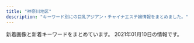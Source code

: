 ```yaml
---
title: "神奈川地区"
description: "キーワード別にの巨乳アジアン・チャイナエステ嬢情報をまとめました。"
---
```


新着画像と新着キーワードをまとめています。
2021年01月10日の情報です。

<DmmAffiliateIns />
<KeywordTable
  shops={
    [
    {
        "station": "JR\u85e4\u6ca2\u99c5\u5357\u53e3",
        "url": "http://baraen.xyz/",
        "img_links": [
            "http://baraen.xyz/images/mobile.jpg",
            "http://baraen.xyz/images/room6.jpg",
            "http://baraen.xyz/images/g6.jpg",
            "http://baraen.xyz/images/g3.jpg",
            "http://baraen.xyz/images/maga.jpg",
            "http://baraen.xyz/images/room2.jpg",
            "http://baraen.xyz/images/mafaxine_j.jpg",
            "http://baraen.xyz/images/room4.jpg",
            "http://baraen.xyz/images/g1.jpg",
            "http://baraen.xyz/images/g2.jpg",
            "http://baraen.xyz/images/room1.jpg",
            "http://baraen.xyz/images/kanban.jpg",
            "http://baraen.xyz/images/g4.jpg",
            "http://baraen.xyz/images/miki1.jpg",
            "http://baraen.xyz/images/miki2.jpg",
            "http://baraen.xyz/images/g0.jpg",
            "http://baraen.xyz/images/mafaxine_d.jpg"
        ],
        "keywords": {},
        "name": "\u30d0\u30e9\u5712"
    },
    {
        "url": "http://es-libres.com/",
        "station": "JR\u6771\u6238\u585a\u99c5\u897f\u53e3",
        "keywords": {
            "C": 1,
            "89": 1,
            "E": 1,
            "D": 2
        },
        "img_links": [
            "http://es-libres.com/staffPhoto/s20201007072633.jpg",
            "http://es-libres.com/staffPhoto/s20201007072550.jpg",
            "http://es-libres.com/images/returnBtn.png",
            "http://es-libres.com/images/gallery/01.jpg",
            "http://es-libres.com/staffPhoto/b20201007072633.jpg",
            "http://es-libres.com/uploadfiles/Image/campaignEsLibresCom.jpg",
            "http://es-libres.com/js/sliderLine/slide_next.png",
            "http://es-libres.com/staffPhoto/b20201007072550.jpg",
            "http://es-libres.com/images/guide.jpg",
            "http://es-libres.com/staffPhoto/b20201007072718.jpg",
            "http://es-libres.com/images/gallery/02.jpg",
            "http://es-libres.com/images/mobile.jpg",
            "http://es-libres.com/images/gallery/03.jpg",
            "http://es-libres.com/images/gallery/04.jpg",
            "http://es-libres.com/staffPhoto/s20201007072654.jpg",
            "http://es-libres.com/staffPhoto/b20201007072654.jpg",
            "http://es-libres.com/staffPhoto/s20201007072718.jpg",
            "http://es-libres.com/js/sliderLine/slide_prev.png"
        ],
        "name": "\u30ea\u30d6\u30ec\u30b9"
    },
    {
        "img_links": [
            "http://yu-raku.info/staff/s-emi3.jpg",
            "http://yu-raku.info/images/bar-therapist.png",
            "http://yu-raku.info/sp/images/bar-cam.png",
            "http://yu-raku.info/images/bar-cam.png",
            "http://yu-raku.info/sp/images/bar-cover.png",
            "http://yu-raku.info/images/pic-interior.png",
            "http://yu-raku.info/images/c-top0.png",
            "http://yu-raku.info/staff/s-miki1.jpg",
            "http://yu-raku.info/images/b-interior.jpg",
            "http://yu-raku.info/images/fotter.jpg",
            "http://yu-raku.info/images/c-therapist0.png",
            "http://yu-raku.info/images/bar-cover.png",
            "http://yu-raku.info/staff/s-sayuri1.jpg",
            "http://yu-raku.info/sp/images/b-tel.png",
            "http://yu-raku.info/images/bar-interior.png",
            "http://yu-raku.info/staff/s-niri1.jpg",
            "http://yu-raku.info/staff/s-nana1.jpg",
            "http://yu-raku.info/staff/s-yuko1.jpg",
            "http://yu-raku.info/staff/s-emi4.jpg",
            "http://yu-raku.info/staff/s-kana1.jpg",
            "http://yu-raku.info/staff/s-emi5.jpg",
            "http://yu-raku.info/images/bar-info.png"
        ],
        "keywords": {},
        "url": "http://yu-raku.info/",
        "name": "\u60a0\u697d",
        "station": "JR\u5927\u8239\u99c5\u6771\u53e3"
    },
    {
        "img_links": [
            "http://www.huyo.work/img/mimi1.jpg",
            "http://www.huyo.work/images/staff_t.jpg",
            "http://www.huyo.work/images/int2.jpg",
            "http://www.huyo.work/images/sys2.jpg",
            "http://www.huyo.work/images/head.jpg",
            "http://www.huyo.work/images/3.jpg",
            "http://www.huyo.work/images/line.png",
            "http://www.huyo.work/images/sys1.jpg",
            "http://www.huyo.work/images/1.jpg",
            "http://www.huyo.work/images/interior_t.jpg",
            "http://www.huyo.work/images/info.jpg",
            "http://www.huyo.work/images/int1.jpg",
            "http://www.huyo.work/img/riri1.jpg",
            "http://www.huyo.work/images/5.jpg",
            "http://www.huyo.work/img/sora1.jpg",
            "http://www.huyo.work/images/news.jpg",
            "http://www.huyo.work/img/nana1.jpg",
            "http://www.huyo.work/images/4.jpg",
            "http://www.huyo.work/img/hana1.jpg",
            "http://www.huyo.work/images/mobile.jpg",
            "http://www.huyo.work/images/2.jpg"
        ],
        "url": "http://www.huyo.work/",
        "station": "JR\u5e73\u585a\u99c5\u5317\u53e3",
        "keywords": {},
        "name": "\u3075\u3088\u3046"
    },
    {
        "url": "http://www.cc-girl.work/",
        "keywords": {},
        "name": "yuyu-\u3086\u3046\u3086-",
        "station": "\u4e0a\u5927\u5ca1\u99c5",
        "img_links": [
            "http://www.cc-girl.work/img/yuki1.jpg",
            "http://www.cc-girl.work/images/rec1.jpg",
            "http://www.cc-girl.work/images/sys2.jpg",
            "http://www.cc-girl.work/images/int1.jpg",
            "http://www.cc-girl.work/img/sizuka1.jpg",
            "http://www.cc-girl.work/img/yuri1.jpg",
            "http://www.cc-girl.work/img/mari1.jpg",
            "http://www.cc-girl.work/img/eri1.jpg",
            "http://www.cc-girl.work/images/mobile.jpg",
            "http://www.cc-girl.work/images/staff_t.jpg",
            "http://www.cc-girl.work/img/kumi1.jpg",
            "http://www.cc-girl.work/images/1.jpg",
            "http://www.cc-girl.work/images/5.jpg",
            "http://www.cc-girl.work/images/line.png",
            "http://www.cc-girl.work/images/11.jpg",
            "http://www.cc-girl.work/images/3.jpg",
            "http://www.cc-girl.work/img/momo1.jpg",
            "http://www.cc-girl.work/images/rec2.jpg",
            "http://www.cc-girl.work/img/kaoru1.jpg",
            "http://www.cc-girl.work/images/ta.jpg",
            "http://www.cc-girl.work/img/yaya1.jpg",
            "http://www.cc-girl.work/images/4.jpg",
            "http://www.cc-girl.work/images/news.jpg",
            "http://www.cc-girl.work/images/2.jpg",
            "http://www.cc-girl.work/images/10.jpg",
            "http://www.cc-girl.work/images/interior_t.jpg",
            "http://www.cc-girl.work/img/miho1.jpg",
            "http://www.cc-girl.work/images/6.jpg",
            "http://www.cc-girl.work/images/7.jpg",
            "http://www.cc-girl.work/images/8.jpg",
            "http://www.cc-girl.work/images/9.jpg",
            "http://www.cc-girl.work/images/head.jpg",
            "http://www.cc-girl.work/images/sys1.jpg",
            "http://www.cc-girl.work/images/ac1.jpg",
            "http://www.cc-girl.work/img/ai1.jpg"
        ]
    },
    {
        "name": "\u6075",
        "img_links": [
            "http://megumi-est.xyz/girl/5.jpg",
            "http://megumi-est.xyz/girl/1.jpg",
            "http://megumi-est.xyz/girl/4.jpg",
            "http://megumi-est.xyz/images/topbg.jpg",
            "http://megumi-est.xyz/images/roomimg/img3.png",
            "http://megumi-est.xyz/images/pickup_line.png",
            "http://megumi-est.xyz/images/roomimg/img4.png",
            "http://megumi-est.xyz/girl/8.jpg",
            "http://megumi-est.xyz/images/roomimg/img1.png",
            "http://megumi-est.xyz/girl/2.jpg",
            "http://megumi-est.xyz/images/mobile_bg.png",
            "http://megumi-est.xyz/images/staff_bg.png",
            "http://megumi-est.xyz/images/newsbg.png",
            "http://megumi-est.xyz/images/roomimg/img2.png"
        ],
        "url": "http://megumi-est.xyz/",
        "station": "JR\u85e4\u6ca2\u99c5\u5357\u53e3",
        "keywords": {}
    },
    {
        "station": "\u6e58\u5357\u53f0\u99c5\u897f\u53e3",
        "keywords": {
            "E": 8,
            "G": 4
        },
        "img_links": [
            "http://civebt.xyz/uploads/201103/1-201103091136248.jpg",
            "http://civebt.xyz/templets/default/picture/staff_t.jpg",
            "http://civebt.xyz/uploads/201102/1-2011021306404K.png",
            "http://civebt.xyz/uploads/201102/1-201102130FY09.png",
            "http://civebt.xyz/uploads/180620/1-1P62010193X63.jpg",
            "http://civebt.xyz/templets/default/picture/interior_t.jpg",
            "http://civebt.xyz/uploads/180620/1-1P62010154K00.png",
            "http://civebt.xyz/uploads/201103/1-201103091150648.jpg",
            "http://civebt.xyz/templets/default/picture/head.jpg",
            "http://civebt.xyz/uploads/201103/1-201103143450506.jpg",
            "http://civebt.xyz/templets/default/picture/rec1.png",
            "http://civebt.xyz/uploads/201103/1-201103091122a3.jpg",
            "http://civebt.xyz/templets/default/picture/news.jpg"
        ],
        "url": "http://civebt.xyz/",
        "name": "\u9b54\u6cd5\u306e\u5973\u738b"
    },
    {
        "keywords": {
            "87": 1,
            "D": 6,
            "E": 2,
            "92": 2,
            "89": 5
        },
        "url": "http://meido.est888.com/",
        "img_links": [
            "http://meido.est888.com/css/staff/staff0006.jpg",
            "http://meido.est888.com/css/staff/staff002.jpg",
            "http://meido.est888.com/css/staff/staff003.jpg",
            "http://meido.est888.com/css/nav/nav-006.jpg",
            "http://meido.est888.com/css/staff/staff005.jpg",
            "http://meido.est888.com/css/top-left01.jpg",
            "http://meido.est888.com/css/osusume24.jpg",
            "http://meido.est888.com/css/staff/staff001.jpg",
            "http://meido.est888.com/css/top02.jpg",
            "http://meido.est888.com/css/top-left02.jpg",
            "http://meido.est888.com/css/nav/nav-004.jpg",
            "http://meido.est888.com/css/nav/nav-003.jpg",
            "http://meido.est888.com/css/nav/nav-005.jpg",
            "http://meido.est888.com/css/staff/staff0008.jpg",
            "http://meido.est888.com/css/nav/nav-001.jpg",
            "http://meido.est888.com/css/tel.png",
            "http://meido.est888.com/css/nav/nav-002.jpg",
            "http://meido.est888.com/css/staff/staff007.jpg",
            "http://meido.est888.com/css/staff/staff004.jpg"
        ],
        "station": "JR\u6771\u6238\u585a\u99c5\u6771\u53e3",
        "name": "\u30e1\u30a4\u30c9"
    },
    {
        "name": "\u591c\u8776",
        "url": "http://yacho.est-u.com/",
        "station": "JR\u85e4\u6ca2\u99c5\u5357\u53e3",
        "img_links": [
            "http://yacho.est-u.com/images/index_17.jpg",
            "http://yacho.est-u.com/images/2.jpg",
            "http://yacho.est-u.com/images/index_06.jpg",
            "http://yacho.est-u.com/images/staff_01.jpg",
            "http://yacho.est-u.com/images/k1.jpg",
            "http://yacho.est-u.com/images/k2.jpg",
            "http://yacho.est-u.com/images/index_05.jpg",
            "http://yacho.est-u.com/images/index_15.jpg",
            "http://yacho.est-u.com/images/staff_03.jpg",
            "http://yacho.est-u.com/images/index_12.jpg",
            "http://yacho.est-u.com/images/6.jpg",
            "http://yacho.est-u.com/images/index_07.jpg",
            "http://yacho.est-u.com/images/index_01.jpg",
            "http://yacho.est-u.com/images/index_03.jpg",
            "http://yacho.est-u.com/images/index_10.jpg",
            "http://yacho.est-u.com/images/index_02.jpg",
            "http://yacho.est-u.com/images/1.jpg",
            "http://yacho.est-u.com/images/index_04.jpg",
            "http://yacho.est-u.com/images/5.jpg",
            "http://yacho.est-u.com/images/4.jpg",
            "http://yacho.est-u.com/images/index_14.jpg",
            "http://yacho.est-u.com/images/3.jpg"
        ],
        "keywords": {}
    },
    {
        "url": "http://en.este88.com/",
        "station": "JR\u85e4\u6ca2\u99c5\u5317\u53e3",
        "img_links": [
            "http://en.este88.com/gals/yuyu1.jpg",
            "http://en.este88.com/gals/asuka1.jpg",
            "http://en.este88.com/i/images/info_07.jpg",
            "http://en.este88.com/gals/koko1.jpg",
            "http://en.este88.com/gals/mika1.jpg",
            "http://en.este88.com/gals/rena1.jpg",
            "http://en.este88.com/gals/nana1.jpg",
            "http://en.este88.com/gals/arisu1.jpg",
            "http://en.este88.com/gals/yuki1.jpg",
            "http://en.este88.com/gals/riri1.jpg",
            "http://en.este88.com/images/koko1.jpg",
            "http://en.este88.com/i/images/info_09.jpg",
            "http://en.este88.com/gals/teina1.jpg",
            "http://en.este88.com/images/info.png",
            "http://en.este88.com/images/sayuqi1.jpg",
            "http://en.este88.com/i/images/info_15.jpg",
            "http://en.este88.com/gals/yuyu2.jpg",
            "http://en.este88.com/i/images/info_12.jpg"
        ],
        "name": "\u7e01",
        "keywords": {}
    },
    {
        "url": "http://f-kaori.work/",
        "station": "JR\u85e4\u6ca2\u99c5\u5357\u53e3",
        "name": "\u85ab",
        "img_links": [
            "http://f-kaori.work/sp/images/sisu_t.png",
            "http://f-kaori.work/img/yumi1.jpg",
            "http://f-kaori.work/img/sasa1.jpg",
            "http://f-kaori.work/sp/images/6.jpg",
            "http://f-kaori.work/sp/images/1.jpg",
            "http://f-kaori.work/sp/images/news.png",
            "http://f-kaori.work/images/1.jpg",
            "http://f-kaori.work/images/rec1.png",
            "http://f-kaori.work/images/rec2.jpg",
            "http://f-kaori.work/images/int1.png",
            "http://f-kaori.work/sp/images/5.jpg",
            "http://f-kaori.work/sp/images/int2.png",
            "http://f-kaori.work/sp/images/rec2.jpg",
            "http://f-kaori.work/images/sys.png",
            "http://f-kaori.work/sp/images/sisu.jpg",
            "http://f-kaori.work/sp/images/tel.jpg",
            "http://f-kaori.work/sp/menu/top.jpg",
            "http://f-kaori.work/sp/img/yumi1.jpg",
            "http://f-kaori.work/sp/images/interior_t.jpg",
            "http://f-kaori.work/images/news.png",
            "http://f-kaori.work/sp/images/top.jpg",
            "http://f-kaori.work/images/2.jpg",
            "http://f-kaori.work/images/staff_t.jpg",
            "http://f-kaori.work/sp/images/3.jpg",
            "http://f-kaori.work/sp/menu/interior.jpg",
            "http://f-kaori.work/img/rina1.jpg",
            "http://f-kaori.work/images/sisu_t.jpg",
            "http://f-kaori.work/sp/img/sasa1.jpg",
            "http://f-kaori.work/sp/img/rina1.jpg",
            "http://f-kaori.work/sp/images/rec3.png",
            "http://f-kaori.work/sp/menu/staff.jpg",
            "http://f-kaori.work/images/5.jpg",
            "http://f-kaori.work/images/interior_t.jpg",
            "http://f-kaori.work/sp/images/int1.png",
            "http://f-kaori.work/images/int2.png",
            "http://f-kaori.work/images/sisu.png",
            "http://f-kaori.work/images/3.jpg",
            "http://f-kaori.work/img/sin1.jpg",
            "http://f-kaori.work/sp/img/aya1.jpg",
            "http://f-kaori.work/images/sm.jpg",
            "http://f-kaori.work/sp/images/head.jpg",
            "http://f-kaori.work/sp/images/pc.jpg",
            "http://f-kaori.work/sp/images/sys.png",
            "http://f-kaori.work/sp/images/topgirl.png",
            "http://f-kaori.work/images/6.jpg",
            "http://f-kaori.work/images/concept.png",
            "http://f-kaori.work/sp/images/rec1.png",
            "http://f-kaori.work/sp/img/sin1.jpg",
            "http://f-kaori.work/images/line.png",
            "http://f-kaori.work/img/aya1.jpg",
            "http://f-kaori.work/images/head.jpg",
            "http://f-kaori.work/sp/images/2.jpg",
            "http://f-kaori.work/sp/images/footer.png",
            "http://f-kaori.work/sp/images/staff_t.jpg",
            "http://f-kaori.work/images/mobile.jpg",
            "http://f-kaori.work/sp/images/newsb.png"
        ],
        "keywords": {}
    },
    {
        "url": "http://www.airi-est.xyz/",
        "station": "JR\u5c0f\u7530\u539f\u99c5\u6771\u53e3",
        "keywords": {
            "C": 9
        },
        "img_links": [
            "http://www.airi-est.xyz/images/room3.jpg",
            "http://www.airi-est.xyz/images/room2.jpg",
            "http://www.airi-est.xyz/images/info.jpg",
            "http://www.airi-est.xyz/images/clear_line.png",
            "http://www.airi-est.xyz/images/return.png",
            "http://www.airi-est.xyz/images/sub_staff.png",
            "http://www.airi-est.xyz/images/room4.jpg",
            "http://www.airi-est.xyz/images/sub_news.png",
            "http://www.airi-est.xyz/images/rec-top.jpg",
            "http://www.airi-est.xyz/images/sub_pickup.png",
            "http://www.airi-est.xyz/images/qr.jpg",
            "http://www.airi-est.xyz/girl/6.jpg",
            "http://www.airi-est.xyz/girl/9.jpg",
            "http://www.airi-est.xyz/images/room1.jpg",
            "http://www.airi-est.xyz/images/tel.png",
            "http://www.airi-est.xyz/images/icon_call.png"
        ],
        "name": "\u5922\u90fd\u7f8e"
    },
    {
        "name": "\u693f",
        "img_links": [
            "http://o-jp.com/tsubaki/images/mimi1.jpg",
            "http://o-jp.com/tsubaki/images/photo04.jpg",
            "http://o-jp.com/tsubaki/images/photo03.jpg",
            "http://o-jp.com/tsubaki/images/t_mobile.jpg",
            "http://o-jp.com/tsubaki/images/photo01.jpg",
            "http://o-jp.com/tsubaki/images/t_discount.jpg",
            "http://o-jp.com/tsubaki/images/photo02.jpg",
            "http://o-jp.com/tsubaki/images/index_enter.jpg"
        ],
        "url": "http://o-jp.com/tsubaki/",
        "keywords": {
            "C": 6
        },
        "station": "JR\u5e73\u585a\u99c5\u897f\u53e3"
    },
    {
        "url": "http://www.genkimori.esjp.info/",
        "keywords": {
            "C": 1,
            "87": 4,
            "D": 5,
            "86": 2
        },
        "name": "\u5143\u6c17\u30e2\u30ea\u30e2\u30ea",
        "img_links": [
            "http://www.genkimori.esjp.info/img/top01.png",
            "http://www.genkimori.esjp.info/files/004.jpg",
            "http://www.genkimori.esjp.info/img/stt.jpg",
            "http://www.genkimori.esjp.info/img/stb.jpg",
            "http://www.genkimori.esjp.info/files/002.jpg",
            "http://www.genkimori.esjp.info/files/006.jpg",
            "http://www.genkimori.esjp.info/img/nav-005.png",
            "http://www.genkimori.esjp.info/img/nav-006.png",
            "http://www.genkimori.esjp.info/img/tel.png",
            "http://www.genkimori.esjp.info/files/001.jpg",
            "http://www.genkimori.esjp.info/files/003.jpg",
            "http://www.genkimori.esjp.info/img/nav-003.png",
            "http://www.genkimori.esjp.info/img/nav-001.png",
            "http://www.genkimori.esjp.info/img/nav-004.png",
            "http://www.genkimori.esjp.info/files/007.jpg",
            "http://www.genkimori.esjp.info/img/nav-002.png"
        ],
        "station": "JR\u6238\u585a\u99c5"
    },
    {
        "img_links": [
            "http://hoguraku.info/_src/22266487/navi_02.png",
            "http://hoguraku.info/_src/22266488/navi2_02.png",
            "http://hoguraku.info/_src/25168346/staff-2_20180823215120776.jpg",
            "http://hoguraku.info/_src/22294409/img20180513220122069421.png",
            "http://hoguraku.info/_src/22266400/wechatimg94_20191205204136458.jpg",
            "http://hoguraku.info/_src/22294026/wechatimg239.jpg",
            "http://hoguraku.info/staff-1.jpg",
            "http://hoguraku.info/_src/22266490/navi2_03.png",
            "http://hoguraku.info/_src/22294030/wechatimg175.jpg",
            "http://hoguraku.info/_src/22266492/navi2_04.png",
            "http://hoguraku.info/_src/22294031/wechatimg175.jpg",
            "http://hoguraku.info/_src/22293781/sign.png",
            "http://hoguraku.info/_src/22266486/navi2_01.png",
            "http://hoguraku.info/_src/22293865/sign.png",
            "http://hoguraku.info/staff-2.jpg",
            "http://hoguraku.info/_src/22266489/navi_03.png",
            "http://hoguraku.info/_src/22266485/navi_01.png",
            "http://hoguraku.info/_src/22296697/pup.png",
            "http://hoguraku.info/_src/22294024/1_20180513213551260.jpg",
            "http://hoguraku.info/_src/22266491/navi_04.png",
            "http://hoguraku.info/staff-3.jpg",
            "http://hoguraku.info/_src/22293601/newspinkup.png",
            "http://hoguraku.info/_src/22266524/wechatimg96_20191205204603604.jpg",
            "http://hoguraku.info/_src/37673393/wechatimg98.jpg",
            "http://hoguraku.info/_src/22266494/navi2_05.png",
            "http://hoguraku.info/_src/22293820/wechatimg744.jpg",
            "http://hoguraku.info/_src/22266496/navi2_06.png",
            "http://hoguraku.info/_src/22266495/navi_06.png",
            "http://hoguraku.info/_src/22293610/pup.png",
            "http://hoguraku.info/_src/42747719/img20200505151535254743.png",
            "http://hoguraku.info/_src/22294027/wechatimg239.jpg",
            "http://hoguraku.info/_src/22296687/pup.png",
            "http://hoguraku.info/_src/22294028/3_20180513213551306.jpg",
            "http://hoguraku.info/_src/22294025/1_20180513213551260.jpg",
            "http://hoguraku.info/_src/22294029/3_20180513213551306.jpg",
            "http://hoguraku.info/_src/22266398/img20180513214352559347.png",
            "http://hoguraku.info/_src/22296695/pup.png",
            "http://hoguraku.info/staff-4.jpg",
            "http://hoguraku.info/_src/22266493/navi_05.png"
        ],
        "url": "http://hoguraku.info/",
        "station": "JR\u5927\u8239\u99c5\u6771\u53e3",
        "name": "\u3055\u304f\u3089",
        "keywords": {}
    },
    {
        "keywords": {
            "C": 10
        },
        "station": "JR\u6771\u6238\u585a\u99c5\u6771\u53e3",
        "name": "\u685c",
        "url": "http://www.sakura.iesjp.com/",
        "img_links": [
            "http://www.sakura.iesjp.com/common/img/image01.jpg",
            "http://www.sakura.iesjp.com/files/003.jpg",
            "http://www.sakura.iesjp.com/files/006.jpg",
            "http://www.sakura.iesjp.com/common/img/tel2.png",
            "http://www.sakura.iesjp.com/files/007.jpg",
            "http://www.sakura.iesjp.com/photo_news/upimg/485745ff661e5b3440_0.jpg",
            "http://www.sakura.iesjp.com/common/img/image02.jpg",
            "http://www.sakura.iesjp.com/files/001.jpg",
            "http://www.sakura.iesjp.com/common/img/top_img001.png",
            "http://www.sakura.iesjp.com/common/img/image03.jpg",
            "http://www.sakura.iesjp.com/files/008.jpg",
            "http://www.sakura.iesjp.com/files/005.jpg",
            "http://www.sakura.iesjp.com/files/002.jpg"
        ]
    },
    {
        "station": "JR\u8305\u30f6\u5d0e\u99c5\u5357\u53e3",
        "keywords": {},
        "name": "\u6d5c\u8fba\u306e\u604b",
        "url": "http://www.hamabei.com/",
        "img_links": [
            "http://www.hamabei.com/images/miki1.jpg",
            "http://www.hamabei.com/images/yuka1.jpg",
            "http://www.hamabei.com/images/giral015.jpg",
            "http://www.hamabei.com/images/qr.jpg",
            "http://www.hamabei.com/images/buttona_04.jpg",
            "http://www.hamabei.com/images/buttona_06.jpg",
            "http://www.hamabei.com/images/giral007.jpg",
            "http://www.hamabei.com/images/buttona_07.jpg",
            "http://www.hamabei.com/images/nana1.jpg",
            "http://www.hamabei.com/images/kaori1.jpg",
            "http://www.hamabei.com/images/buttona_05.jpg",
            "http://www.hamabei.com/images/giral014.jpg",
            "http://www.hamabei.com/images/buttona_08.jpg",
            "http://www.hamabei.com/images/giral009.jpg",
            "http://www.hamabei.com/images/giral012.jpg",
            "http://www.hamabei.com/images/buttona_03.jpg"
        ]
    },
    {
        "name": "\u840c\u3048",
        "station": "JR\u6238\u585a\u99c5\u6771\u53e3",
        "keywords": {
            "D": 13,
            "E": 11,
            "86": 21,
            "85": 3
        },
        "img_links": [
            "http://pretty-esthe.com/images/r1.jpg",
            "http://pretty-esthe.com/images/evetop.png",
            "http://pretty-esthe.com/images/top.png",
            "http://pretty-esthe.com/images/cg10.jpg",
            "http://pretty-esthe.com/images/cg06.jpg",
            "http://pretty-esthe.com/images/cg02.jpg",
            "http://pretty-esthe.com/images/cg08.jpg",
            "http://pretty-esthe.com/images/r3.jpg",
            "http://pretty-esthe.com/images/news.png",
            "http://pretty-esthe.com/images/r2.jpg",
            "http://pretty-esthe.com/images/cg05.jpg",
            "http://pretty-esthe.com/images/staff_s.png",
            "http://pretty-esthe.com/images/cg01.jpg",
            "http://pretty-esthe.com/images/r4.jpg",
            "http://pretty-esthe.com/images/cg09.jpg",
            "http://pretty-esthe.com/images/cg07.jpg",
            "http://pretty-esthe.com/images/cg03.jpg"
        ],
        "url": "http://pretty-esthe.com/"
    },
    {
        "name": "\u6e58\u5357\u604b",
        "station": "\u6e58\u5357\u53f0\u99c5\u897f\u53e3",
        "keywords": {
            "D": 35,
            "85": 28,
            "87": 7,
            "86": 7,
            "E": 7
        },
        "url": "http://izumi.ests.jp/",
        "img_links": [
            "http://izumi.ests.jp/images/s_news.jpg",
            "http://izumi.ests.jp/photos/sites/54/2019/10/2019100205592997.jpg",
            "http://izumi.ests.jp/photos/sites/54/2020/05/2020051209400132.jpg",
            "http://izumi.ests.jp/images/s1.jpg",
            "http://izumi.ests.jp/images/room3.jpg",
            "http://izumi.ests.jp/images/room4.jpg",
            "http://izumi.ests.jp/images/room2.jpg",
            "http://izumi.ests.jp/images/service3.jpg",
            "http://izumi.ests.jp/photos/sites/54/2020/07/2020070605483923.jpg",
            "http://izumi.ests.jp/images/info.jpg",
            "http://izumi.ests.jp/images/info2.jpg",
            "http://izumi.ests.jp/images/s3.jpg",
            "http://izumi.ests.jp/images/top.jpg",
            "http://izumi.ests.jp/images/service2.jpg",
            "http://izumi.ests.jp/photos/sites/54/2020/09/2020092004565418.jpg",
            "http://izumi.ests.jp/photos/sites/54/2019/10/2019100205593058.jpg",
            "http://izumi.ests.jp/images/room1.jpg",
            "http://izumi.ests.jp/images/mobile.jpg",
            "http://izumi.ests.jp/photos/sites/54/2020/12/2020121307073529.jpg",
            "http://izumi.ests.jp/images/service4.jpg",
            "http://izumi.ests.jp/images/service1.jpg"
        ]
    },
    {
        "keywords": {
            "D": 8,
            "86": 8,
            "83": 4,
            "C": 15
        },
        "name": "\u30a2\u30ed\u30a8",
        "url": "http://oil.abnavi.info/",
        "station": "\u9db4\u5dfb\u6e29\u6cc9\u99c5\u5317\u53e3",
        "img_links": [
            "http://oil.abnavi.info/photos/sites/44/2020/10/2020101108503429.jpg",
            "http://oil.abnavi.info/images/top.png",
            "http://oil.abnavi.info/images/s_link.jpg",
            "http://oil.abnavi.info/photos/sites/44/2020/11/2020112910045926.jpg",
            "http://oil.abnavi.info/images/bj3.jpg",
            "http://oil.abnavi.info/images/room2.jpg",
            "http://oil.abnavi.info/images/hua.jpg",
            "http://oil.abnavi.info/images/room4.jpg",
            "http://oil.abnavi.info/images/room3.jpg",
            "http://oil.abnavi.info/images/new.jpg",
            "http://oil.abnavi.info/images/s_staff.jpg",
            "http://oil.abnavi.info/images/room1.jpg",
            "http://oil.abnavi.info/photos/sites/44/2020/10/2020101108503412.jpg",
            "http://oil.abnavi.info/images/bj1.jpg",
            "http://oil.abnavi.info/images/s_news.jpg"
        ]
    },
    {
        "name": "\u5929\u4f7f",
        "keywords": {
            "C": 13,
            "\u80f8": 1
        },
        "url": "http://uintiop.tokyo/",
        "img_links": [
            "http://uintiop.tokyo/picture/tel.png",
            "http://uintiop.tokyo/picture/top-img03.jpg",
            "http://uintiop.tokyo/uploads/200727/1-200HG01643361.jpg",
            "http://uintiop.tokyo/picture/2.jpg",
            "http://uintiop.tokyo/uploads/200720/1-200H013041T46.jpg",
            "http://uintiop.tokyo/picture/3.jpg",
            "http://uintiop.tokyo/picture/4.jpg",
            "http://uintiop.tokyo/uploads/210108/1-21010Q41SE91.jpg",
            "http://uintiop.tokyo/picture/call.png",
            "http://uintiop.tokyo/picture/top-img02.png",
            "http://uintiop.tokyo/picture/1.jpg",
            "http://uintiop.tokyo/uploads/200714/1-200G4124210P7.jpg",
            "http://uintiop.tokyo/uploads/200714/1-200G4125RS59.jpg",
            "http://uintiop.tokyo/picture/top-img10.jpg",
            "http://uintiop.tokyo/picture/top-img01.png"
        ],
        "station": "JR\u85e4\u6ca2\u99c5\u5357\u53e3"
    },
    {
        "url": "http://oppama.iest.info/",
        "img_links": [
            "http://cdn.dino-es.com/images/allpics/KL77e92f55838704c7de0a1eb6ca2a81a0/4ec1d6974658a8b101911755e5d05691.jpg",
            "http://cdn.dino-es.com/images/line.jpg",
            "http://oppama.iest.info/images/bj3.jpg",
            "http://oppama.iest.info/images/room1.jpg",
            "http://cdn.dino-es.com/images/logo/150x40DinoEs.png",
            "http://oppama.iest.info/photos/sites/10/2018/07/2018073109281759.jpg",
            "http://oppama.iest.info/photos/sites/10/2018/05/2018053009323372.jpg",
            "http://oppama.iest.info/images/s_pick.png",
            "http://oppama.iest.info/images/s_news2.png",
            "http://oppama.iest.info/images/s_news.png",
            "http://oppama.iest.info/images/s_staff.jpg",
            "http://oppama.iest.info/images/top.jpg",
            "http://oppama.iest.info/images/room2.jpg",
            "http://oppama.iest.info/photos/sites/10/2018/05/2018053009323210.jpg",
            "http://oppama.iest.info/photos/sites/10/2018/07/2018073109281740.jpg",
            "http://oppama.iest.info/photos/sites/10/2018/07/2018073109281695.jpg",
            "http://oppama.iest.info/photos/sites/10/2018/07/2018073109281797.jpg",
            "http://oppama.iest.info/photos/sites/10/2018/05/2018053009323253.jpg",
            "http://oppama.iest.info/images/room4.jpg",
            "http://oppama.iest.info/images/room3.jpg",
            "http://oppama.iest.info/images/room5.jpg",
            "http://oppama.iest.info/photos/sites/10/2018/05/2018053009323272.jpg",
            "http://oppama.iest.info/photos/sites/10/2018/07/2018073109281781.jpg",
            "http://oppama.iest.info/images/room6.jpg",
            "http://oppama.iest.info/images/l1.jpg",
            "http://oppama.iest.info/images/mobile.png"
        ],
        "keywords": {
            "85": 3,
            "C": 3,
            "87": 3,
            "86": 12,
            "D": 15
        },
        "name": "\u8ffd\u6d5c\u30de\u30c3\u30b5\u30fc\u30b8",
        "station": "\u8ffd\u6d5c\u99c5"
    },
    {
        "keywords": {},
        "name": "\u5929\u4f7f\u306e\u604b",
        "img_links": [
            "http://tenshinokoi.es-come.net/images/share/tel.png",
            "http://tenshinokoi.es-come.net/images/info1.jpg",
            "http://tenshinokoi.es-come.net/girls/misaki1.jpg",
            "http://tenshinokoi.es-come.net/girls/kana1.jpg",
            "http://tenshinokoi.es-come.net/img/header01.jpg",
            "http://tenshinokoi.es-come.net/i/120/yuna1.jpg",
            "http://tenshinokoi.es-come.net/girls/risa1.jpg",
            "http://tenshinokoi.es-come.net/img/yuyu1.jpg",
            "http://tenshinokoi.es-come.net/img/sumire1.jpg",
            "http://tenshinokoi.es-come.net/images/share/sp-kp2.png",
            "http://tenshinokoi.es-come.net/images/shishubar.png",
            "http://tenshinokoi.es-come.net/i/80/risa1.jpg",
            "http://tenshinokoi.es-come.net/images/therapistbar.png",
            "http://tenshinokoi.es-come.net/img/risa1.jpg",
            "http://tenshinokoi.es-come.net/images/share/pickup.png",
            "http://tenshinokoi.es-come.net/images/info2.jpg",
            "http://tenshinokoi.es-come.net/i/120/risa1.jpg",
            "http://tenshinokoi.es-come.net/images/infobar.png",
            "http://tenshinokoi.es-come.net/i/120/sumire1.jpg",
            "http://tenshinokoi.es-come.net/girls/hiromi1.jpg",
            "http://tenshinokoi.es-come.net/girls/yuyu1.jpg",
            "http://tenshinokoi.es-come.net/img/header02.jpg",
            "http://tenshinokoi.es-come.net/i/80/yuna1.jpg",
            "http://tenshinokoi.es-come.net/girls/sumire1.jpg",
            "http://tenshinokoi.es-come.net/img/header00.jpg",
            "http://tenshinokoi.es-come.net/i/80/sumire1.jpg",
            "http://tenshinokoi.es-come.net/girls/yurika1.jpg",
            "http://tenshinokoi.es-come.net/i/80/yuyu1.jpg",
            "http://tenshinokoi.es-come.net/girls/yuki1.jpg",
            "http://tenshinokoi.es-come.net/girls/riri1.jpg",
            "http://tenshinokoi.es-come.net/i/120/yuyu1.jpg",
            "http://tenshinokoi.es-come.net/images/qr.jpg"
        ],
        "station": "\u8305\u30f6\u5d0e\u99c5\u5357\u53e3",
        "url": "http://tenshinokoi.es-come.net/"
    },
    {
        "url": "http://yushinen.info/",
        "img_links": [
            "http://yushinen.info/images/g2.jpg",
            "http://yushinen.info/images/room3.jpg",
            "http://yushinen.info/images/flw.png",
            "http://yushinen.info/images/room5.jpg",
            "http://yushinen.info/images/room1.jpg",
            "http://yushinen.info/images/g5.jpg",
            "http://yushinen.info/images/nei-03.png",
            "http://yushinen.info/images/room4.jpg",
            "http://yushinen.info/images/g1.jpg",
            "http://yushinen.info/images/top.jpg",
            "http://yushinen.info/images/room2.jpg",
            "http://yushinen.info/images/ami1.jpg",
            "http://yushinen.info/images/room6.jpg",
            "http://yushinen.info/images/g7.jpg",
            "http://yushinen.info/images/saya1.jpg",
            "http://yushinen.info/images/eri1.jpg",
            "http://yushinen.info/images/info.png",
            "http://yushinen.info/images/g6.jpg",
            "http://yushinen.info/images/g3.jpg",
            "http://yushinen.info/images/g0.jpg",
            "http://yushinen.info/images/miki1.jpg",
            "http://yushinen.info/images/mobile.png",
            "http://yushinen.info/images/g4.jpg",
            "http://yushinen.info/images/nana1.jpg"
        ],
        "name": "\u7652\u5fc3\u5712",
        "station": "JR\u85e4\u6ca2\u99c5\u5357\u53e3",
        "keywords": {}
    },
    {
        "station": "JR\u85e4\u6ca2\u99c5\u5357\u53e3",
        "url": "http://www.barbie.masg.info/",
        "name": "Barbie \uff5e\u30d0\u30fc\u30d3\u30fc\uff5e",
        "img_links": [
            "http://www.barbie.masg.info/files/003-02.jpg",
            "http://www.barbie.masg.info/files/002-02.jpg",
            "http://www.barbie.masg.info/images/index_sm.png",
            "http://www.barbie.masg.info/files/002.jpg",
            "http://www.barbie.masg.info/images/mainImg_sub.jpg",
            "http://www.barbie.masg.info/files/001.jpg",
            "http://www.barbie.masg.info/images/icon_tel.png",
            "http://www.barbie.masg.info/images/btn2.png",
            "http://www.barbie.masg.info/images/icon_top.png",
            "http://www.barbie.masg.info/files/001-02.jpg",
            "http://www.barbie.masg.info/files/003.jpg",
            "http://www.barbie.masg.info/images/icon_staff.png",
            "http://www.barbie.masg.info/images/icon_info.png"
        ],
        "keywords": {
            "88": 4,
            "D": 4,
            "86": 8,
            "C": 8
        }
    },
    {
        "url": "http://onlyone-relax.xyz/",
        "station": "JR\u5c0f\u7530\u539f\u99c5\u897f\u53e3",
        "keywords": {
            "E": 20,
            "C": 8,
            "D": 32,
            "F": 8
        },
        "name": "\u30ad\u30e5\u30fc\u30c8",
        "img_links": [
            "http://onlyone-relax.xyz/images/cg03.jpg",
            "http://onlyone-relax.xyz/images/qr.jpg",
            "http://onlyone-relax.xyz/images/top.png",
            "http://onlyone-relax.xyz/images/top2.png",
            "http://onlyone-relax.xyz/images/spacer300x450.png",
            "http://onlyone-relax.xyz/images/cg09.jpg",
            "http://onlyone-relax.xyz/images/cg08.jpg",
            "http://onlyone-relax.xyz/images/2.jpg",
            "http://onlyone-relax.xyz/images/cg01.jpg",
            "http://onlyone-relax.xyz/images/cg06.jpg",
            "http://onlyone-relax.xyz/images/1.jpg",
            "http://onlyone-relax.xyz/images/cg02.jpg",
            "http://onlyone-relax.xyz/images/4.jpg",
            "http://onlyone-relax.xyz/images/cg05.jpg",
            "http://onlyone-relax.xyz/images/cg07.jpg"
        ]
    },
    {
        "name": "\u968f\u7e01",
        "url": "http://sui-en.work/",
        "img_links": [
            "http://sui-en.work/images/3.png",
            "http://sui-en.work/images/int3.png",
            "http://sui-en.work/img/kaori1.jpg",
            "http://sui-en.work/images/b1.jpg",
            "http://sui-en.work/img/sena1.jpg",
            "http://sui-en.work/images/1.png",
            "http://sui-en.work/images/int2.png",
            "http://sui-en.work/images/staff_t.png",
            "http://sui-en.work/images/sys3.png",
            "http://sui-en.work/img/hana1.jpg",
            "http://sui-en.work/images/4.png",
            "http://sui-en.work/images/info.jpg",
            "http://sui-en.work/images/head.jpg",
            "http://sui-en.work/images/news.jpg",
            "http://sui-en.work/images/sys2.jpg",
            "http://sui-en.work/images/2.png",
            "http://sui-en.work/images/mobile.jpg",
            "http://sui-en.work/images/tr.jpg",
            "http://sui-en.work/images/int1.png",
            "http://sui-en.work/images/ta.jpg",
            "http://sui-en.work/images/b2.jpg",
            "http://sui-en.work/images/sys1.jpg",
            "http://sui-en.work/img/yuki1.jpg",
            "http://sui-en.work/images/interior_t.png"
        ],
        "station": "JR\u5e73\u585a\u99c5\u5317\u53e3",
        "keywords": {}
    },
    {
        "keywords": {
            "C": 13
        },
        "station": "JR\u85e4\u6ca2\u99c5\u5357\u53e3",
        "name": "\u82b1\u306e\u6249",
        "img_links": [
            "http://hana-tobira.xyz/images/pickup_t.jpg",
            "http://hana-tobira.xyz/images/end.png",
            "http://hana-tobira.xyz/images/g6.jpg",
            "http://hana-tobira.xyz/images/g5.jpg",
            "http://hana-tobira.xyz/images/g7.jpg",
            "http://hana-tobira.xyz/images/tite-i.png",
            "http://hana-tobira.xyz/images/g4.jpg",
            "http://hana-tobira.xyz/images/tite-staff.jpg",
            "http://hana-tobira.xyz/images/g.jpg",
            "http://hana-tobira.xyz/images/tite-link.jpg",
            "http://hana-tobira.xyz/images/g2.jpg",
            "http://hana-tobira.xyz/images/mobile.jpg"
        ],
        "url": "http://hana-tobira.xyz/"
    },
    {
        "name": "\u7f8e\u5eb5 -\u30d3\u30a2\u30f3-",
        "station": "\u4e0a\u6c38\u8c37\u99c5",
        "url": "http://massage-relax.tokyo/",
        "img_links": [
            "http://massage-relax.tokyo/images/nav-003.png",
            "http://massage-relax.tokyo/images/cg04.jpg",
            "http://massage-relax.tokyo/images/cg03.jpg",
            "http://massage-relax.tokyo/images/tel.png",
            "http://massage-relax.tokyo/images/nav-005.png",
            "http://massage-relax.tokyo/images/nav-004.png",
            "http://massage-relax.tokyo/images/cg05.jpg",
            "http://massage-relax.tokyo/images/nav-006.png",
            "http://massage-relax.tokyo/images/top001.png",
            "http://massage-relax.tokyo/images/no.png",
            "http://massage-relax.tokyo/images/cg01.jpg",
            "http://massage-relax.tokyo/images/nav-002.png",
            "http://massage-relax.tokyo/images/cg02.jpg",
            "http://massage-relax.tokyo/images/nav-001.png"
        ],
        "keywords": {
            "E": 3,
            "D": 2,
            "86": 5
        }
    },
    {
        "url": "https://asumi.estjp.info/",
        "station": "\u5c0f\u7530\u539f\u99c5\u6771\u53e3",
        "keywords": {
            "90": 4,
            "F": 2,
            "E": 4,
            "88": 2
        },
        "img_links": [
            "https://asumi.estjp.info/css/m-head.jpg",
            "https://asumi.estjp.info/css/top05.jpg",
            "https://asumi.estjp.info/images/call.png",
            "https://asumi.estjp.info/css/top04.jpg",
            "https://asumi.estjp.info/css/staff/staff03.jpg",
            "https://asumi.estjp.info/css/top02.jpg",
            "https://asumi.estjp.info/css/01.jpg",
            "https://asumi.estjp.info/css/top03.jpg",
            "https://asumi.estjp.info/css/staff/staff02.jpg",
            "https://asumi.estjp.info/css/staff/staff01.jpg"
        ],
        "name": "\u7a7a\u6f84 -\u3042\u3059\u307f-"
    },
    {
        "name": "\u83ef\u84ee",
        "img_links": [
            "http://karen.ies.fun/photos/sites/12/2019/04/2019042908245397.jpg",
            "http://karen.ies.fun/images/top.jpg",
            "http://karen.ies.fun/images/1.jpg",
            "http://karen.ies.fun/images/s_info.jpg",
            "http://karen.ies.fun/images/amore.jpg",
            "http://karen.ies.fun/images/room4.jpg",
            "http://karen.ies.fun/images/s_staff.jpg",
            "http://karen.ies.fun/images/mobile.jpg",
            "http://karen.ies.fun/images/room2.jpg",
            "http://karen.ies.fun/images/bj3.jpg",
            "http://karen.ies.fun/images/room1.jpg",
            "http://karen.ies.fun/images/s_link.jpg",
            "http://karen.ies.fun/photos/sites/12/2018/10/2018100413085114.jpg",
            "http://karen.ies.fun/photos/sites/12/2018/10/2018100413085055.jpg",
            "http://karen.ies.fun/images/room3.jpg",
            "http://karen.ies.fun/images/bj1.jpg",
            "http://karen.ies.fun/images/info2.jpg"
        ],
        "keywords": {
            "D": 3,
            "86": 3
        },
        "station": "JR\u8305\u30f6\u5d0e\u99c5\u5317\u53e3",
        "url": "http://karen.ies.fun/"
    },
    {
        "name": "Best Love \uff5e\u30d9\u30b9\u30c8\u30e9\u30d6\uff5e",
        "url": "http://www.bestlove.iesjp.com/",
        "img_links": [
            "http://www.bestlove.iesjp.com/images/line.png",
            "http://www.bestlove.iesjp.com/files/003-03.jpg",
            "http://www.bestlove.iesjp.com/files/002-02.jpg",
            "http://www.bestlove.iesjp.com/files/005-03.jpg",
            "http://www.bestlove.iesjp.com/files/002.jpg",
            "http://www.bestlove.iesjp.com/files/005-02.jpg",
            "http://www.bestlove.iesjp.com/files/005.jpg",
            "http://www.bestlove.iesjp.com/files/001.jpg",
            "http://www.bestlove.iesjp.com/files/004-02.jpg",
            "http://www.bestlove.iesjp.com/images/mobile.jpg",
            "http://www.bestlove.iesjp.com/files/001-02.jpg",
            "http://www.bestlove.iesjp.com/files/003-02.jpg",
            "http://www.bestlove.iesjp.com/files/004-03.jpg",
            "http://www.bestlove.iesjp.com/files/002-03.jpg",
            "http://www.bestlove.iesjp.com/files/001-03.jpg",
            "http://www.bestlove.iesjp.com/files/003.jpg",
            "http://www.bestlove.iesjp.com/images/r3.jpg",
            "http://www.bestlove.iesjp.com/files/004.jpg"
        ],
        "keywords": {
            "87": 8,
            "85": 4,
            "D": 4,
            "C": 21
        },
        "station": "JR\u5e73\u585a\u99c5\u5317\u53e3"
    },
    {
        "station": "JR\u5e73\u585a\u99c5\u897f\u53e3",
        "keywords": {
            "C": 7
        },
        "name": "\u30cf\u30ca\u30d3",
        "img_links": [
            "http://es-hanabi.xyz/images/g6.jpg",
            "http://es-hanabi.xyz/images/r8.jpg",
            "http://es-hanabi.xyz/images/r1.jpg",
            "http://es-hanabi.xyz/images/g1.jpg",
            "http://es-hanabi.xyz/images/g3.jpg",
            "http://es-hanabi.xyz/images/new1.jpg",
            "http://es-hanabi.xyz/images/zi_staff.png",
            "http://es-hanabi.xyz/images/r7.jpg",
            "http://es-hanabi.xyz/images/mobile.png",
            "http://es-hanabi.xyz/images/g4.jpg",
            "http://es-hanabi.xyz/images/top.jpg",
            "http://es-hanabi.xyz/images/r6.jpg",
            "http://es-hanabi.xyz/images/r2.jpg",
            "http://es-hanabi.xyz/images/g2.jpg",
            "http://es-hanabi.xyz/images/r5.jpg",
            "http://es-hanabi.xyz/images/g5.jpg",
            "http://es-hanabi.xyz/images/mika.jpg",
            "http://es-hanabi.xyz/images/g0.jpg"
        ],
        "url": "http://es-hanabi.xyz/"
    },
    {
        "url": "http://treat-rlx.com/",
        "station": "\u5584\u884c\u99c5\u6771\u53e3",
        "keywords": {
            "C": 11
        },
        "name": "\u798f\u7e01",
        "img_links": [
            "http://treat-rlx.com/img/ttl_staff.jpg",
            "http://treat-rlx.com/pic/topimg3.png",
            "http://treat-rlx.com/pic/topimg2.png",
            "http://treat-rlx.com/staff/mika/01.jpg",
            "http://treat-rlx.com/img/ttl_mobile.png",
            "http://treat-rlx.com/pic/topimg1.png",
            "http://treat-rlx.com/staff/aya/01.jpg",
            "http://treat-rlx.com/staff/aya/01mb.jpg",
            "http://treat-rlx.com/staff/mika/01mb.jpg",
            "http://treat-rlx.com/i/files/homeimg.jpg",
            "http://treat-rlx.com/img/ttl_rec.png",
            "http://treat-rlx.com/pic/head.jpg",
            "http://treat-rlx.com/pic/topimg4.png",
            "http://treat-rlx.com/img/att.png",
            "http://treat-rlx.com/pic/topimg5.png"
        ]
    },
    {
        "img_links": [
            "http://www.relax-fairyark.info/img/sta235.jpg",
            "http://www.relax-fairyark.info/img/tel.png",
            "http://www.relax-fairyark.info/img/st238.jpg",
            "http://www.relax-fairyark.info/img/st1.jpg",
            "http://www.relax-fairyark.info/img/body2.jpg",
            "http://www.relax-fairyark.info/img/st235.jpg",
            "http://www.relax-fairyark.info/img/st241.jpg",
            "http://www.relax-fairyark.info/img/st150.jpg",
            "http://www.relax-fairyark.info/img/st220.jpg",
            "http://www.relax-fairyark.info/img/sta227.jpg",
            "http://www.relax-fairyark.info/img/sta248.jpg",
            "http://www.relax-fairyark.info/img/vlt.png",
            "http://www.relax-fairyark.info/img/sta247.jpg",
            "http://www.relax-fairyark.info/img/st248.jpg",
            "http://www.relax-fairyark.info/img/head.jpg",
            "http://www.relax-fairyark.info/img/sta220.jpg",
            "http://www.relax-fairyark.info/img/st213.jpg",
            "http://www.relax-fairyark.info/img/st237.jpg",
            "http://www.relax-fairyark.info/img/st245.jpg",
            "http://www.relax-fairyark.info/img/botton.jpg",
            "http://www.relax-fairyark.info/img/sta245.jpg",
            "http://www.relax-fairyark.info/img/sta213.jpg",
            "http://www.relax-fairyark.info/img/sta223.jpg",
            "http://www.relax-fairyark.info/img/footbotton.png",
            "http://www.relax-fairyark.info/img/sta150.jpg",
            "http://www.relax-fairyark.info/img/st206.jpg",
            "http://www.relax-fairyark.info/img/sta240.jpg",
            "http://www.relax-fairyark.info/img/sta229.jpg",
            "http://www.relax-fairyark.info/img/st234.jpg",
            "http://www.relax-fairyark.info/img/st229.jpg",
            "http://www.relax-fairyark.info/img/st227.jpg",
            "http://www.relax-fairyark.info/img/st240.jpg",
            "http://www.relax-fairyark.info/img/sta234.jpg",
            "http://www.relax-fairyark.info/img/nos.jpg",
            "http://www.relax-fairyark.info/img/st223.jpg",
            "http://www.relax-fairyark.info/img/st224.jpg",
            "http://www.relax-fairyark.info/img/sta246.jpg",
            "http://www.relax-fairyark.info/img/st246.jpg",
            "http://www.relax-fairyark.info/img/st247.jpg"
        ],
        "station": "JR\u85e4\u6ca2\u99c5\u5357\u53e3",
        "name": "Fairy Ark",
        "keywords": {
            "C": 3,
            "85": 4,
            "87": 7,
            "86": 7,
            "88": 1,
            "E": 8,
            "D": 8
        },
        "url": "http://www.relax-fairyark.info/"
    },
    {
        "url": "http://www.imouto-esute2866.com/",
        "station": "JR\u5e73\u585a\u99c5\u5317\u53e3",
        "keywords": {
            "C": 7
        },
        "name": "\u30ea\u30e9\u30af\u30bc\u30fc\u30b7\u30e7\u30f3\u59b9",
        "img_links": [
            "http://www.imouto-esute2866.com/images/012.jpg",
            "http://www.imouto-esute2866.com/flash/top-1.jpg",
            "http://www.imouto-esute2866.com/images/013.jpg"
        ]
    },
    {
        "img_links": [
            "http://www.sh-riraku77.site/plus/images/room3.jpg",
            "http://www.sh-riraku77.site/picture/i_therapist.png",
            "http://www.sh-riraku77.site/plus/images/room2.jpg",
            "http://www.sh-riraku77.site/picture/top23.png",
            "http://www.sh-riraku77.site/picture/s_new.png",
            "http://www.sh-riraku77.site/picture/end.png",
            "http://www.sh-riraku77.site/uploads/201214/1-201214130312232.jpg",
            "http://www.sh-riraku77.site/plus/images/room1.jpg",
            "http://www.sh-riraku77.site/plus/images/room4.jpg",
            "http://www.sh-riraku77.site/picture/s_staff.png",
            "http://www.sh-riraku77.site/uploads/190703/1-1ZF3151554H6.jpg",
            "http://www.sh-riraku77.site/picture/top22.png",
            "http://www.sh-riraku77.site/picture/photo3.png"
        ],
        "station": "JR\u65b0\u6749\u7530\u99c5\u897f\u53e3",
        "name": "\u82b1\u306e\u604b",
        "url": "http://www.sh-riraku77.site/",
        "keywords": {}
    },
    {
        "url": "http://esthe-massage.pw/",
        "name": "\u6843\u9999",
        "station": "JR\u5e73\u585a\u99c5",
        "img_links": [
            "http://esthe-massage.pw/img/cg05.jpg",
            "http://esthe-massage.pw/img/noo.png",
            "http://esthe-massage.pw/img/cg02.jpg",
            "http://esthe-massage.pw/img/m10.jpg",
            "http://esthe-massage.pw/img/cg04.jpg",
            "http://esthe-massage.pw/img/m4.jpg",
            "http://esthe-massage.pw/img/fla.jpg",
            "http://esthe-massage.pw/img/m30.jpg",
            "http://esthe-massage.pw/img/no.png",
            "http://esthe-massage.pw/img/m5.jpg",
            "http://esthe-massage.pw/img/m2.jpg",
            "http://esthe-massage.pw/img/cg03.jpg",
            "http://esthe-massage.pw/img/m60.jpg",
            "http://esthe-massage.pw/img/cg01.jpg",
            "http://esthe-massage.pw/img/m1.jpg",
            "http://esthe-massage.pw/img/m20.jpg",
            "http://esthe-massage.pw/img/m6.jpg",
            "http://esthe-massage.pw/img/stan.png",
            "http://esthe-massage.pw/img/top.jpg",
            "http://esthe-massage.pw/img/m3.jpg"
        ],
        "keywords": {
            "E": 2,
            "87": 1,
            "D": 3,
            "85": 1,
            "86": 3
        }
    },
    {
        "img_links": [
            "http://ikoi.esjp.xyz/i/img/photo02.jpg",
            "http://ikoi.esjp.xyz/img/059.png",
            "http://ikoi.esjp.xyz/girl/3.jpg",
            "http://ikoi.esjp.xyz/img/sub_staff.jpg",
            "http://ikoi.esjp.xyz/img/room/photo05.jpg",
            "http://ikoi.esjp.xyz/i/img/photo04.jpg",
            "http://ikoi.esjp.xyz/img/lr_01.jpg",
            "http://ikoi.esjp.xyz/img/qr.jpg",
            "http://ikoi.esjp.xyz/img/room/photo03.jpg",
            "http://ikoi.esjp.xyz/girl/4.jpg",
            "http://ikoi.esjp.xyz/i/img/photo01.jpg",
            "http://ikoi.esjp.xyz/img/rec_top.png",
            "http://ikoi.esjp.xyz/i/img/photo05.jpg",
            "http://ikoi.esjp.xyz/img/pro_girl_line.jpg",
            "http://ikoi.esjp.xyz/img/capinfo.jpg",
            "http://ikoi.esjp.xyz/img/room/photo02.jpg",
            "http://ikoi.esjp.xyz/img/lr_02.jpg",
            "http://ikoi.esjp.xyz/img/room/photo06.jpg",
            "http://ikoi.esjp.xyz/img/room/photo04.jpg",
            "http://ikoi.esjp.xyz/img/room/photo01.jpg",
            "http://ikoi.esjp.xyz/i/img/photo03.jpg",
            "http://ikoi.esjp.xyz/girl/5.jpg",
            "http://ikoi.esjp.xyz/img/top_pickback.png",
            "http://ikoi.esjp.xyz/girl/2.jpg",
            "http://ikoi.esjp.xyz/girl/1.jpg",
            "http://ikoi.esjp.xyz/i/img/photo06.jpg",
            "http://ikoi.esjp.xyz/girl/6.jpg"
        ],
        "name": "\u61a9",
        "station": "\u8ffd\u6d5c\u99c5",
        "url": "http://ikoi.esjp.xyz/",
        "keywords": {}
    },
    {
        "url": "http://esbest.info/",
        "img_links": [
            "http://esbest.info/staffPhoto/b20200205123504.jpg",
            "http://esbest.info/staffPhoto/s20200519140451.jpg",
            "http://esbest.info/uploadfiles/images/campaignEsbestInfo1.jpg",
            "http://esbest.info/staffPhoto/b20200111165529.jpg",
            "http://esbest.info/images/store/01.jpg",
            "http://esbest.info/staffPhoto/s20200526161929.jpg",
            "http://esbest.info/staffPhoto/s20200205123504.jpg",
            "http://esbest.info/images/store/04.jpg",
            "http://esbest.info/images/returnBtn.png",
            "http://esbest.info/images/store/03.jpg",
            "http://esbest.info/staffPhoto/s20200109133117.jpg",
            "http://esbest.info/staffPhoto/s20200111165529.jpg",
            "http://esbest.info/js/sliderLine/slide_prev.png",
            "http://esbest.info/images/store/02.jpg",
            "http://esbest.info/staffPhoto/b20200526161929.jpg",
            "http://esbest.info/staffPhoto/b20200519140451.jpg",
            "http://esbest.info/js/sliderLine/slide_next.png",
            "http://esbest.info/images/mobile.jpg",
            "http://esbest.info/staffPhoto/b20200109133117.jpg"
        ],
        "name": "\u30df\u30e9\u30dc\u30eb",
        "station": "JR\u6771\u6238\u585a\u99c5\u6771\u53e3",
        "keywords": {
            "85": 1,
            "87": 1,
            "86": 3,
            "D": 4,
            "E": 1
        }
    },
    {
        "name": "\u5143\u6c17\u3082\u308a\u3082\u308a",
        "img_links": [
            "http://genkimorimori.ies.bz/images/pick.jpg",
            "http://genkimorimori.ies.bz/images/1.jpg",
            "http://genkimorimori.ies.bz/images/g10.jpg",
            "http://genkimorimori.ies.bz/photos/sites/68/2020/12/2020120502191455.jpg",
            "http://genkimorimori.ies.bz/photos/sites/68/2020/12/202012150154361.jpg",
            "http://genkimorimori.ies.bz/photos/sites/68/2020/12/2020121003212539.jpg",
            "http://genkimorimori.ies.bz/images/g13.jpg",
            "http://genkimorimori.ies.bz/images/mobile.jpg",
            "http://genkimorimori.ies.bz/images/s_cosplay.jpg",
            "http://genkimorimori.ies.bz/photos/sites/68/2020/11/2020112402100696.jpg",
            "http://genkimorimori.ies.bz/images/g16.jpg",
            "http://genkimorimori.ies.bz/images/g17.jpg",
            "http://genkimorimori.ies.bz/images/news1.jpg",
            "http://genkimorimori.ies.bz/images/s_staff.jpg",
            "http://genkimorimori.ies.bz/images/staff_bj3.jpg",
            "http://genkimorimori.ies.bz/images/g1.jpg",
            "http://genkimorimori.ies.bz/images/dairy1.jpg",
            "http://genkimorimori.ies.bz/images/top.jpg",
            "http://genkimorimori.ies.bz/images/g3.jpg",
            "http://genkimorimori.ies.bz/photos/sites/68/2020/12/2020120703525262.jpg",
            "http://genkimorimori.ies.bz/images/g2.jpg",
            "http://genkimorimori.ies.bz/images/2.jpg",
            "http://genkimorimori.ies.bz/images/g11.jpg",
            "http://genkimorimori.ies.bz/images/info2.jpg",
            "http://genkimorimori.ies.bz/photos/sites/68/2020/11/2020110308572993.jpg",
            "http://genkimorimori.ies.bz/photos/sites/68/2020/11/2020110308572868.jpg",
            "http://genkimorimori.ies.bz/images/g14.jpg",
            "http://genkimorimori.ies.bz/images/info.jpg",
            "http://genkimorimori.ies.bz/images/s_link.jpg",
            "http://genkimorimori.ies.bz/photos/sites/68/2020/11/2020110308572890.jpg",
            "http://genkimorimori.ies.bz/photos/sites/68/2020/11/2020110308582485.jpg",
            "http://genkimorimori.ies.bz/images/g7.jpg",
            "http://genkimorimori.ies.bz/photos/sites/68/2020/11/2020112402100578.jpg",
            "http://genkimorimori.ies.bz/images/g15.jpg"
        ],
        "keywords": {},
        "station": "\u79e6\u91ce\u99c5\u5317\u53e3",
        "url": "http://genkimorimori.ies.bz/"
    },
    {
        "station": "JR\u85e4\u6ca2\u99c5\u5357\u53e3",
        "name": "\u9e97",
        "url": "http://es-rei.work/",
        "keywords": {
            "85": 2,
            "89": 2,
            "83": 4,
            "86": 4
        },
        "img_links": [
            "http://es-rei.work/_src/26747304/line1.jpg",
            "http://es-rei.work/_src/26747132/line1.jpg",
            "http://es-rei.work/_src/26747294/line3.png",
            "http://es-rei.work/_src/47863244/line1.jpg",
            "http://es-rei.work/_src/26838157/wechatimg77.jpg",
            "http://es-rei.work/_src/26791115/_igp4263.jpg",
            "http://es-rei.work/_src/26747288/line3.png",
            "http://es-rei.work/_src/26747293/line3.png",
            "http://es-rei.work/_src/26747287/line3.png",
            "http://es-rei.work/_src/26747226/line3.png",
            "http://es-rei.work/_src/26747218/line1.jpg",
            "http://es-rei.work/_src/47863242/100054276feb8d8cef3ac5199531cfe.jpg",
            "http://es-rei.work/_src/26790995/wechatimg38_20181018221746252.jpg",
            "http://es-rei.work/_src/26791053/_dsf9449.jpg",
            "http://es-rei.work/_src/26824216/b0131b16446464e537eff864d8f041bb.jpg",
            "http://es-rei.work/5.jpg",
            "http://es-rei.work/_src/26747158/base_03.png",
            "http://es-rei.work/_src/26838158/wechatimg75.jpg",
            "http://es-rei.work/_src/26747301/line3.png",
            "http://es-rei.work/_src/26838174/line.png",
            "http://es-rei.work/_src/26791051/_dsf9446.jpg",
            "http://es-rei.work/_src/26747227/line3.png",
            "http://es-rei.work/_src/26747093/_igp4295.jpg",
            "http://es-rei.work/2.jpg",
            "http://es-rei.work/_src/26747141/base_03.png",
            "http://es-rei.work/_src/26747208/navi2_04.png",
            "http://es-rei.work/_src/26747185/base_01.png",
            "http://es-rei.work/_src/26824435/cam2.png",
            "http://es-rei.work/_src/26747204/list_05.png",
            "http://es-rei.work/_src/26747202/list_03.png",
            "http://es-rei.work/_src/26747153/base_01.png",
            "http://es-rei.work/_src/26838156/wechatimg204.jpg",
            "http://es-rei.work/_src/26747200/list_01.png",
            "http://es-rei.work/_src/26747209/navi2_05.png",
            "http://es-rei.work/_src/26747201/list_02.png",
            "http://es-rei.work/_src/34041693/line1.jpg",
            "http://es-rei.work/_src/47863240/line3.png",
            "http://es-rei.work/_src/26747289/wechatimg77.jpg",
            "http://es-rei.work/_src/26838155/wechatimg202.jpg",
            "http://es-rei.work/_src/34041600/line3.png",
            "http://es-rei.work/_src/34041599/line3.png",
            "http://es-rei.work/_src/26747223/line3.png",
            "http://es-rei.work/_src/26747086/base_01.png",
            "http://es-rei.work/_src/26747173/base_03.png",
            "http://es-rei.work/_src/26747206/navi2_02.png",
            "http://es-rei.work/_src/34041597/wechatimg26_20200914183556350.jpg",
            "http://es-rei.work/_src/26747300/line3.png",
            "http://es-rei.work/_src/26747221/wechatimg164_1.jpg",
            "http://es-rei.work/_src/26838160/line.png",
            "http://es-rei.work/_src/26747222/line3.png",
            "http://es-rei.work/_src/26747114/base_03.png",
            "http://es-rei.work/_src/26747207/navi2_03.png",
            "http://es-rei.work/_src/26791049/_dsf9442.jpg",
            "http://es-rei.work/_src/26747296/line1.jpg",
            "http://es-rei.work/_src/26747089/51d8ecbee4cc2935f070c539c37ded71.jpg",
            "http://es-rei.work/_src/47863108/wechatimg26_20200914183556350.jpg",
            "http://es-rei.work/3.jpg",
            "http://es-rei.work/_src/26747292/wechatimg202.jpg",
            "http://es-rei.work/_src/26747199/sign.png",
            "http://es-rei.work/_src/26838136/news.jpg",
            "http://es-rei.work/_src/26747225/wechatimg75.jpg",
            "http://es-rei.work/_src/26747231/line1.jpg",
            "http://es-rei.work/_src/47863239/line3.png",
            "http://es-rei.work/4.jpg",
            "http://es-rei.work/1.jpg",
            "http://es-rei.work/_src/34124118/wechatimg26_20200914183556350.jpg",
            "http://es-rei.work/_src/34041596/05859f21726dfcef9faa9bab12a2595.jpg",
            "http://es-rei.work/_src/26747187/base_03.png",
            "http://es-rei.work/_src/26747126/base_01.png",
            "http://es-rei.work/_src/26747205/navi2_01.png",
            "http://es-rei.work/_src/26747302/wechatimg204.jpg",
            "http://es-rei.work/_src/26747170/base_01.png",
            "http://es-rei.work/_src/26747210/navi2_06.png",
            "http://es-rei.work/_src/26747229/line1.jpg",
            "http://es-rei.work/_src/47863241/05859f21726dfcef9faa9bab12a2595.jpg",
            "http://es-rei.work/_src/26747203/list_04.png"
        ]
    },
    {
        "station": "\u65b0\u9017\u5b50\u99c5\u5317\u53e31",
        "keywords": {},
        "img_links": [
            "http://biraku.est-u.com/images/index_05.png",
            "http://biraku.est-u.com/images/06.jpg",
            "http://biraku.est-u.com/staff/1.jpg",
            "http://biraku.est-u.com/staff/2.jpg",
            "http://biraku.est-u.com/images/03.jpg",
            "http://biraku.est-u.com/images/index_06.png",
            "http://biraku.est-u.com/images/index_07.png",
            "http://biraku.est-u.com/images/01.jpg",
            "http://biraku.est-u.com/images/index_12.png",
            "http://biraku.est-u.com/staff/6.jpg",
            "http://biraku.est-u.com/images/02.jpg",
            "http://biraku.est-u.com/staff/3.jpg",
            "http://biraku.est-u.com/images/staff_08.png",
            "http://biraku.est-u.com/images/s3.jpg",
            "http://biraku.est-u.com/images/index_10.png",
            "http://biraku.est-u.com/images/index_04.png",
            "http://biraku.est-u.com/images/index_08.png",
            "http://biraku.est-u.com/images/indexb_08.png",
            "http://biraku.est-u.com/images/04.jpg",
            "http://biraku.est-u.com/images/index2_07.png",
            "http://biraku.est-u.com/staff/4.jpg",
            "http://biraku.est-u.com/staff/5.jpg"
        ],
        "name": "\u7f8e\u697d",
        "url": "http://biraku.est-u.com"
    },
    {
        "station": "JR\u85e4\u6ca2\u99c5\u5357\u53e3",
        "keywords": {},
        "url": "http://lavender-est.xyz/",
        "img_links": [
            "http://lavender-est.xyz/girl/2_1.jpg",
            "http://lavender-est.xyz/girl/2.jpg",
            "http://lavender-est.xyz/images/tel.png",
            "http://lavender-est.xyz/girl/11_1.jpg",
            "http://lavender-est.xyz/girl/10.jpg",
            "http://lavender-est.xyz/girl/15_1.jpg",
            "http://lavender-est.xyz/girl/11.jpg",
            "http://lavender-est.xyz/images/room/r1.jpg",
            "http://lavender-est.xyz/images/bar_staff.jpg",
            "http://lavender-est.xyz/girl/11_2.jpg",
            "http://lavender-est.xyz/images/top01.jpg",
            "http://lavender-est.xyz/girl/4.jpg",
            "http://lavender-est.xyz/images/room/r2.jpg",
            "http://lavender-est.xyz/girl/5.jpg",
            "http://lavender-est.xyz/girl/10_1.jpg",
            "http://lavender-est.xyz/images/mobile.png",
            "http://lavender-est.xyz/girl/5_2.jpg",
            "http://lavender-est.xyz/girl/7.jpg",
            "http://lavender-est.xyz/girl/14_2.jpg",
            "http://lavender-est.xyz/images/pro_girl_line.jpg",
            "http://lavender-est.xyz/girl/15.jpg",
            "http://lavender-est.xyz/images/lr_02.jpg",
            "http://lavender-est.xyz/girl/4_1.jpg",
            "http://lavender-est.xyz/images/room/r4.jpg",
            "http://lavender-est.xyz/i/girl/4.jpg",
            "http://lavender-est.xyz/girl/8_1.jpg",
            "http://lavender-est.xyz/girl/14.jpg",
            "http://lavender-est.xyz/girl/3_1.jpg",
            "http://lavender-est.xyz/girl/7_1.jpg",
            "http://lavender-est.xyz/images/room/r3.jpg",
            "http://lavender-est.xyz/girl/3.jpg",
            "http://lavender-est.xyz/images/twitter.jpg",
            "http://lavender-est.xyz/girl/14_1.jpg",
            "http://lavender-est.xyz/girl/5_1.jpg",
            "http://lavender-est.xyz/girl/8.jpg",
            "http://lavender-est.xyz/girl/7_2.jpg"
        ],
        "name": "\u30e9\u30d9\u30f3\u30c0\u30fc"
    },
    {
        "url": "http://hiratsuka-est.com/",
        "station": "JR\u5e73\u585a\u99c5\u5317\u53e3",
        "img_links": [
            "http://hiratsuka-est.com/images/banna.jpg",
            "http://hiratsuka-est.com/images/chc.jpg",
            "http://hiratsuka-est.com/images/top.jpg",
            "http://hiratsuka-est.com/images/rr1.jpg",
            "http://hiratsuka-est.com/images/banna1.jpg",
            "http://hiratsuka-est.com/images/r3.jpg",
            "http://hiratsuka-est.com/images/new1.jpg",
            "http://hiratsuka-est.com/images/r1.jpg",
            "http://hiratsuka-est.com/images/g1.jpg",
            "http://hiratsuka-est.com/images/r4.jpg",
            "http://hiratsuka-est.com/images/g4.jpg",
            "http://hiratsuka-est.com/images/r8.jpg",
            "http://hiratsuka-est.com/images/g2.jpg",
            "http://hiratsuka-est.com/images/r6.jpg",
            "http://hiratsuka-est.com/images/mi.jpg",
            "http://hiratsuka-est.com/images/right.jpg",
            "http://hiratsuka-est.com/images/ll1.jpg",
            "http://hiratsuka-est.com/images/zi-staff.png",
            "http://hiratsuka-est.com/images/r5.jpg",
            "http://hiratsuka-est.com/images/g7.jpg",
            "http://hiratsuka-est.com/images/zi-faq.png",
            "http://hiratsuka-est.com/images/zi-link.png",
            "http://hiratsuka-est.com/images/g0.jpg",
            "http://hiratsuka-est.com/images/banna2.jpg",
            "http://hiratsuka-est.com/images/tel.jpg",
            "http://hiratsuka-est.com/images/r7.jpg",
            "http://hiratsuka-est.com/images/tiao2.jpg",
            "http://hiratsuka-est.com/images/g3.jpg",
            "http://hiratsuka-est.com/images/left.jpg",
            "http://hiratsuka-est.com/images/r9.jpg"
        ],
        "name": "\u3055\u308f\u3084\u304b",
        "keywords": {}
    }
]
}
/>
<DmmAffiliateScript />
